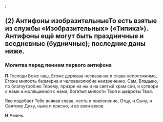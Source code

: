 <div id="antifon1"> </div>;

## (2) Антифоны изобразительные<Tooltip>То есть взятые из службы «Изобразительных» («Типика́»). Ан­тифоны ещё могут быть праздничные и вседневные (будничные); последние даны ниже.</Tooltip>

### Молитва перед пением первого антифона

**П** Господи Боже наш, Егоже держава несказанна и слава непостижима, Егоже милость безмерна и
человеколюбие неизреченно. Сам, Владыко, по благоутробию Твоему, призри на ны и на святый
храм сей, и сотвори с нами и молящимися с нами, богатыя милости Твоя и щедроты Твоя.

Яко подобает Тебе всякая слава, честь и поклонение, Отцу, и Сыну, и Святому Духу, ныне и
присно, и во веки веков.

**Н** Аминь.
